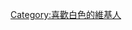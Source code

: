 {{Userbox
  |border-c = #8C8C8C
  |border-s = 1
  |id-c     = #FFFFFF
  |id-s     = 10
  |id-fc    = #464646
  |info-s   = 8
  |info-fc  = #464646
  |id       = 白色
  |info     = 這個用戶喜歡[[白色]]。
}}

<includeonly>[[Category:喜歡白色的維基人]]</includeonly>